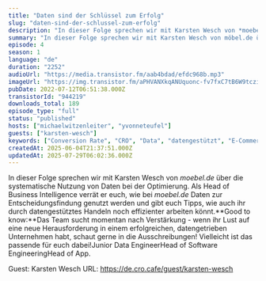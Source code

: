 ```yaml
---
title: "Daten sind der Schlüssel zum Erfolg"
slug: "daten-sind-der-schlussel-zum-erfolg"
description: "In dieser Folge sprechen wir mit Karsten Wesch von *moebel.de* über die systematische Nutzung von Daten bei der Optimierung. Als Head of Business Intelligence verrät er euch, wie bei *moebel.de* Daten zur Entscheidungsfindung genutzt werden und gibt euch Tipps, wie auch ihr durch datengestütztes Handeln noch effizienter arbeiten könnt.**Good to know:**Das Team sucht momentan nach Verstärkung - wenn ihr Lust auf eine neue Herausforderung in einem erfolgreichen, datengetrieben Unternehmen habt, schaut gerne in die Ausschreibungen! Vielleicht ist das passende für euch dabei!Junior Data EngineerHead of Software EngineeringHead of App.\n\nGuest: Karsten Wesch\nURL: https://de.cro.cafe/guest/karsten-wesch"
summary: "In dieser Folge sprechen wir mit Karsten Wesch von möbel.de über die systematische Nutzung von Daten bei der Optimierung."
episode: 4
season: 1
language: "de"
duration: "2252"
audioUrl: "https://media.transistor.fm/aab4bdad/efdc968b.mp3"
imageUrl: "https://img.transistor.fm/aPHVANXkqANUquonc-fv7fxC7tB6W9tcziLv_lKd49s/rs:fill:0:0:1/w:1400/h:1400/q:60/mb:500000/aHR0cHM6Ly9pbWct/dXBsb2FkLXByb2R1/Y3Rpb24udHJhbnNp/c3Rvci5mbS81ZDQ0/ZDMzMjAzZjhlZWJh/ZjgzM2M0ZjhkNmVk/ZGNkNi5wbmc.webp"
pubDate: 2022-07-12T06:51:38.000Z
transistorId: "944219"
downloads_total: 189
episode_type: "full"
status: "published"
hosts: ["michaelwitzenleiter", "yvonneteufel"]
guests: ["karsten-wesch"]
keywords: ["Conversion Rate", "CRO", "Data", "datengestützt", "E-Commerce", "Podcast"]
createdAt: 2025-06-04T21:37:51.000Z
updatedAt: 2025-07-29T06:02:36.000Z
---
```


In dieser Folge sprechen wir mit Karsten Wesch von *moebel.de* über die systematische Nutzung von Daten bei der Optimierung. Als Head of Business Intelligence verrät er euch, wie bei *moebel.de* Daten zur Entscheidungsfindung genutzt werden und gibt euch Tipps, wie auch ihr durch datengestütztes Handeln noch effizienter arbeiten könnt.**Good to know:**Das Team sucht momentan nach Verstärkung - wenn ihr Lust auf eine neue Herausforderung in einem erfolgreichen, datengetrieben Unternehmen habt, schaut gerne in die Ausschreibungen! Vielleicht ist das passende für euch dabei!Junior Data EngineerHead of Software EngineeringHead of App.

Guest: Karsten Wesch
URL: https://de.cro.cafe/guest/karsten-wesch
